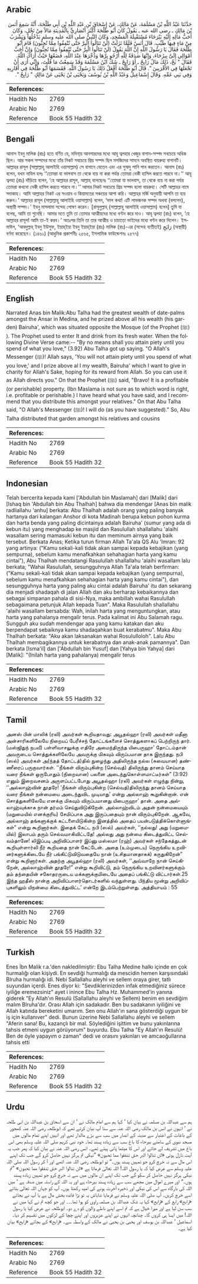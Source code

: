 ## Arabic


<div dir="rtl" lang="ar" style={{fontSize:'larger',backgroundColor:'#f8f9fa',padding:20}}>
حَدَّثَنَا عَبْدُ اللَّهِ بْنُ مَسْلَمَةَ، عَنْ مَالِكٍ، عَنْ إِسْحَاقَ بْنِ عَبْدِ اللَّهِ بْنِ أَبِي طَلْحَةَ، أَنَّهُ سَمِعَ أَنَسَ بْنَ مَالِكٍ ـ رضى الله عنه ـ يَقُولُ كَانَ أَبُو طَلْحَةَ أَكْثَرَ أَنْصَارِيٍّ بِالْمَدِينَةِ مَالاً مِنْ نَخْلٍ، وَكَانَ أَحَبُّ مَالِهِ إِلَيْهِ بَيْرَحَاءَ مُسْتَقْبِلَةَ الْمَسْجِدِ، وَكَانَ النَّبِيُّ صلى الله عليه وسلم يَدْخُلُهَا وَيَشْرَبُ مِنْ مَاءٍ فِيهَا طَيِّبٍ‏.‏ قَالَ أَنَسٌ فَلَمَّا نَزَلَتْ ‏(‏لَنْ تَنَالُوا الْبِرَّ حَتَّى تُنْفِقُوا مِمَّا تُحِبُّونَ‏)‏ قَامَ أَبُو طَلْحَةَ فَقَالَ يَا رَسُولَ اللَّهِ إِنَّ اللَّهَ يَقُولُ ‏(‏لَنْ تَنَالُوا الْبِرَّ حَتَّى تُنْفِقُوا مِمَّا تُحِبُّونَ‏)‏ وَإِنَّ أَحَبَّ أَمْوَالِي إِلَىَّ بِيرُحَاءَ، وَإِنَّهَا صَدَقَةٌ لِلَّهِ أَرْجُو بِرَّهَا وَذُخْرَهَا عِنْدَ اللَّهِ، فَضَعْهَا حَيْثُ أَرَاكَ اللَّهُ‏.‏ فَقَالَ ‏"‏ بَخْ، ذَلِكَ مَالٌ رَابِحٌ ـ أَوْ رَايِحٌ ـ شَكَّ ابْنُ مَسْلَمَةَ وَقَدْ سَمِعْتُ مَا قُلْتَ، وَإِنِّي أَرَى أَنْ تَجْعَلَهَا فِي الأَقْرَبِينَ ‏"‏‏.‏ قَالَ أَبُو طَلْحَةَ أَفْعَلُ ذَلِكَ يَا رَسُولَ اللَّهِ‏.‏ فَقَسَمَهَا أَبُو طَلْحَةَ فِي أَقَارِبِهِ وَفِي بَنِي عَمِّهِ‏.‏ وَقَالَ إِسْمَاعِيلُ وَعَبْدُ اللَّهِ بْنُ يُوسُفَ وَيَحْيَى بْنُ يَحْيَى عَنْ مَالِكٍ ‏"‏ رَايِحٌ ‏"‏‏.‏
</div>
<div style={{backgroundColor:'#f8f9fa',padding:20, marginBottom: 10}}><table> <thead> <tr> <th>References:</th> <th></th> </tr> </thead> <tbody><tr><td>Hadith No</td><td>2769</td></tr><tr><td>Arabic No</td><td>2769</td></tr><tr><td>Reference</td><td>Book 55 Hadith 32</td></tr></tbody></table></div>

## Bengali


<div dir="ltr" lang="bn" style={{fontSize:'larger',backgroundColor:'#f8f9fa',padding:20}}>
আনাস ইবনু মালিক (রাঃ) হতে বর্ণিত যে, মদিনা্য় আনসারদের মধ্যে আবূ ত্বলহার খেজুর বাগান-সম্পদ সবচেয়ে অধিক ছিল। আর সকল সম্পদের মধ্যে তাঁর নিকট সবচেয়ে প্রিয় সম্পদ ছিল মসজিদের সামনে অবস্থিত বায়রুহা বাগানটি। আল্লাহর রাসূল (সাল্লাল্লাহু আলাইহি ওয়াসাল্লাম) সে বাগানে যেতেন এবং এর সুস্বাদু পানি পান করতেন। আনাস (রাঃ) বলেন, যখন নাযিল হলঃ ‘‘তোমরা যা ভালবাস তা থেকে ব্যয় না করা পর্যন্ত তোমরা নেকী হাসিল করতে পারবে না।’’ আবূ ত্বলহা (রাঃ) দাঁড়িয়ে বলেন, ‘হে আল্লাহর রাসূল, আল্লাহ্ বলেছেনঃ ‘‘তোমরা যা ভালবাস, তা থেকে ব্যয় না করা পর্যন্ত তোমরা কখনো নেকী হাসিল করতে পারবে না।’’ আমার নিকট সবচেয়ে প্রিয় সম্পদ হলো বায়রুহা। সেটি আল্লাহর নামে সদাকাহ। আমি আল্লাহর নিকট এর সওয়াব ও কিয়ামতের সঞ্চয়ের আশা করি। আল্লাহর মর্জি অনুযায়ী আপনি তা ব্যয় করুন।’ আল্লাহর রাসূল (সাল্লাল্লাহু আলাইহি ওয়াসাল্লাম) বলেন, ‘ভাল কথা! এটি লাভজনক সম্পদ অথবা (বললেন), অস্থায়ী সম্পদ।’ ইবনু মাসলামা সন্দেহ পোষণ করেন। [রাসূলুল্লাহ্ (সাল্লাল্লাহু আলাইহি ওয়াসাল্লাম) বলেন] তুমি যা বলেছ, আমি তা শুনেছি। আমার মতে তুমি তা তোমার আত্মীয়দের মধ্যে বণ্টন করে দাও। আবূ ত্বলহা (রাঃ) বলেন, ‘হে আল্লাহর রাসূল! আমি তা-ই করব।’ অতঃপর তিনি তা তার আত্মীয় ও চাচাতো ভাইদের মধ্যে বণ্টন করে দিলেন। ইসমাঈল, ‘আবদুল্লাহ্ ইবনু ইউসুফ, ইয়াহ্ইয়া ইবনু ইয়াহ্ইয়া (রাঃ) মালিক (রাঃ)-এর (সন্দেহ ব্যতীতই) رَايَحِ (অস্থায়ী) বর্ণনা করেছেন। (১৪৬১) (আধুনিক প্রকাশনীঃ ২৫৬৫, ইসলামিক ফাউন্ডেশনঃ ২৫৭৭)
</div>
<div style={{backgroundColor:'#f8f9fa',padding:20, marginBottom: 10}}><table> <thead> <tr> <th>References:</th> <th></th> </tr> </thead> <tbody><tr><td>Hadith No</td><td>2769</td></tr><tr><td>Arabic No</td><td>2769</td></tr><tr><td>Reference</td><td>Book 55 Hadith 32</td></tr></tbody></table></div>

## English


<div dir="ltr" lang="en" style={{fontSize:'larger',backgroundColor:'#f8f9fa',padding:20}}>
Narrated Anas bin Malik:Abu Talha had the greatest wealth of date-palms amongst the Ansar in Medina, and he prized above all his wealth (his garden) Bairuha', which was situated opposite the Mosque (of the Prophet (ﷺ) ). The Prophet used to enter It and drink from its fresh water. When the following Divine Verse came:-- "By no means shall you attain piety until you spend of what you love," (3.92) Abu Talha got up saying. "O Allah's Messenger (ﷺ)! Allah says, 'You will not attain piety until you spend of what you love,' and I prize above al I my wealth, Bairuha' which I want to give in charity for Allah's Sake, hoping for its reward from Allah. So you can use it as Allah directs you." On that the Prophet (ﷺ) said, "Bravo! It is a profitable (or perishable) property. (Ibn Maslama is not sure as to which word is right, i.e. profitable or perishable.) I have heard what you have said, and I recommend that you distribute this amongst your relatives." On that Abu Talha said, "O Allah's Messenger (ﷺ)! I will do (as you have suggested)." So, Abu Talha distributed that garden amongst his relatives and cousins
</div>
<div style={{backgroundColor:'#f8f9fa',padding:20, marginBottom: 10}}><table> <thead> <tr> <th>References:</th> <th></th> </tr> </thead> <tbody><tr><td>Hadith No</td><td>2769</td></tr><tr><td>Arabic No</td><td>2769</td></tr><tr><td>Reference</td><td>Book 55 Hadith 32</td></tr></tbody></table></div>

## Indonesian


<div dir="ltr" lang="id" style={{fontSize:'larger',backgroundColor:'#f8f9fa',padding:20}}>
Telah bercerita kepada kami ['Abdullah bin Maslamah] dari [Malik] dari [Ishaq bin 'Abdullah bin Abu Thalhah] bahwa dia mendengar [Anas bin malik radliallahu 'anhu] berkata: Abu Thalhah adalah orang yang paling banyak hartanya dari kalangan Anshor di kota Madinah berupa kebun pohon kurma dan harta benda yang paling dicintainya adalah Bairuha' (sumur yang ada di kebun itu) yang menghadap ke masjid dan Rasulullah shallallahu 'alaihi wasallam sering mamasuki kebun itu dan meminum airnya yang baik tersebut. Berkata Anas; Ketika turun firman Allah Ta'ala QS Alu 'Imran: 92 yang artinya: ("Kamu sekali-kali tidak akan sampai kepada kebajikan (yang sempurna), sebelum kamu menafkahkan sehahagian harta yang kamu cintai"), Abu Thalhah mendatangi Rasulullah shallallahu 'alaihi wasallam lalu berkata; "Wahai Rasulullah, sesungguhnya Allah Ta'ala telah berfirman: ("Kamu sekali-kali tidak akan sampai kepada kebajikan (yang sempurna), sebelum kamu menafkahkan sehahagian harta yang kamu cintai"), dan sesungguhnya harta yang paling aku cintai adalah Bairuha' itu dan sekarang dia menjadi shadaqah di jalan Allah dan aku berharap kebaikannya dan sebagai simpanan pahala di sisi-Nya, maka ambillah wahai Rasulullah sebagaimana petunjuk Allah kepada Tuan". Maka Rasulullah shallallahu 'alaihi wasallam bersabda: Wah, inilah harta yang menguntungkan, atau harta yang pahalanya mengalir terus. Pada kalimat ini Abu Salamah ragu. Sungguh aku sudah mendengar apa yang kamu katakan dan aku berpendapat sebaiknya kamu shadaqahkan buat kerabatmu". Maka Abu Thalhah berkata: "Aku akan laksanakan wahai Rosululloloh". Lalu Abu Thalhah membagikannya untuk kerabatnya dan anak-anak pamannya". Dan berkata [Isma'il] dan ['Abdullah bin Yusuf] dan [Yahya bin Yahya] dari [Malik]: "(Inilah harta yang pahalanya) mengalir terus
</div>
<div style={{backgroundColor:'#f8f9fa',padding:20, marginBottom: 10}}><table> <thead> <tr> <th>References:</th> <th></th> </tr> </thead> <tbody><tr><td>Hadith No</td><td>2769</td></tr><tr><td>Arabic No</td><td>2769</td></tr><tr><td>Reference</td><td>Book 55 Hadith 32</td></tr></tbody></table></div>

## Tamil


<div dir="ltr" lang="ta" style={{fontSize:'larger',backgroundColor:'#f8f9fa',padding:20}}>
அனஸ் பின் மாலிக் (ரலி) அவர்கள் கூறியதாவது: அபூதல்ஹா (ரலி) அவர்கள் மதீனா அன்சாரிகளிலேயே நிறையப் பேரீச்சந் தோட்டங்களைச் சொத்துகளாகப் பெற்றிருந் தார். (மஸ்ஜிதுந் நபவீ) பள்ளிவாசலுக்கு எதிரே அமைந்திருந்த யிபைருஹா’ தோட்டம்தான் அவருடைய சொத்துக்களிலேயே அவருக்கு மிகவும் விருப்பமான தாக இருந்தது. நபி (ஸல்) அவர்கள் அ(ந்தத் தோட்டத்)தில் நுழைந்து அதிலிருந்த நல்ல (சுவையான) தண்ணீரைப் பருகுவார்கள். ‘‘நீங்கள் விரும்புகின்ற (செல்வத்) திலிருந்து தானம் செய்யாத வரை நீங்கள் ஒருபோதும் (நிறைவான) பலனை அடைந்துகொள்ளமாட்டீர்கள்” (3:92) எனும் இறைவசனம் அருளப்பட்டபோது அபூதல்ஹா (ரலி) அவர்கள் எழுந்து நின்று, ‘‘அல்லாஹ்வின் தூதரே! ‘நீங்கள் விரும்புகின்ற (செல்வத்)திலிருந்து தானம் செய்யாத வரை நீங்கள் நன்மையை அடைந்துவிட முடியாது’ என்று அல்லாஹ் கூறுகின்றான். என் சொத்துகளிலேயே எனக்கு மிகவும் விருப்பமானது யிபைருஹா’ தான். அதை அல்லாஹ்வுக்காக நான் தர்மம் செய்துவிடுகிறேன். அல்லாஹ்விடம் அதன் நன்மையையும் (மறுமையில் எனக்குரிய) சேமிப்பாக அது இருப்பதையும் நான் விரும்புகிறேன். ஆகவே, அல்லாஹ் தங்களுக்குக் கட்டளையிடுகின்ற இனத்தில் அதைப் பயன்படுத்திக்கொள்ளுங்கள்” என்று கூறினார்கள். இதைக் கேட்ட நபி (ஸல்) அவர்கள், ‘‘நல்லது! அது (மறுமையில்) இலாபம் தரும் செல்வமாகிவிட்டதே! அல்லது அது நன்மை கிடைத்துவிட்ட செல்வம்தானே! லிஇப்படி அறிவிப்பாளர் இப்னு மஸ்லமா (ரஹ்) அவர்கள் சந்தேகத்துடன் கூறியுள்ளார்லி நீர் கூறியதை நான் கேட்டேன். அதை (உம்முடைய) நெருங்கிய உறவினர்களுக்கிடையே நீர் பங்கிட்டுவிடுவதையே நான் (உசிதமானதாகக்) கருதுகிறேன்” என்று கூறினார்கள். அதற்கு அபூதல்ஹா (ரலி) அவர்கள், ‘‘அவ்வாறே நான் செய்கிறேன், அல்லாஹ்வின் தூதரே!” என்று கூறிவிட்டு, தம் நெருங்கிய உறவினர்களுக்கும் தம் தந்தையின் சகோதரருடைய மக்களுக்குமிடையே அதைப் பங்கிட்டு விட்டார்கள்.25 இந்த ஹதீஸ் நான்கு அறிவிப்பாளர்தொடர்களில் வந்துள்ளது. பிந்திய மூன்று அறிவிப்புகளிலும் யிநன்மை கிடைத்துவிட்ட’ என்றே இடம்பெற்றுள்ளது. அத்தியாயம் : 55
</div>
<div style={{backgroundColor:'#f8f9fa',padding:20, marginBottom: 10}}><table> <thead> <tr> <th>References:</th> <th></th> </tr> </thead> <tbody><tr><td>Hadith No</td><td>2769</td></tr><tr><td>Arabic No</td><td>2769</td></tr><tr><td>Reference</td><td>Book 55 Hadith 32</td></tr></tbody></table></div>

## Turkish


<div dir="ltr" lang="tr" style={{fontSize:'larger',backgroundColor:'#f8f9fa',padding:20}}>
Enes İbn Malik r.a.'den nakledilmiştir: Ebu Talha Medine halkı içinde en çok hurmalığı olan kişiydi. En sevdiği hurmalığı da mescidin hemen karşısındaki Blruha hurmalığı idi. Nebi Sallallahu aleyhi ve sellem oraya girer, tatlı suyundan içerdi. Enes diyor ki: "Sevdiklerinizden infak etmediğiniz sürece iyiliğe eremezsiniz" ayet i inince Ebu Talha Hz. Muhammed'in yanına giderek "Ey Allah'ın Resulü (Sallallahu aleyhi ve Sellem) benim en sevdiğim malım Blruha'dır. Orası Allah için sadakadır. Ben bu sadakanın iyiliğini ve Allah katında bereketini umarım. Sen onu Allah'ın sana gösterdiği uygun bir iş için kullanıver" dedi. Bunun üzerine Nebi Sallallahu aleyhi ve sellem "Aferin sana! Bu, kazançlı bir mal. Söylediğini işittim ve bunu yakınlarına tahsis etmeni uygun görüyorum" buyurdu. Ebu Talha "Ey Allah'ın Resulü! Ben de öyle yapayım o zaman" dedi ve orasını yakınları ve amcaoğullarına tahsis etti
</div>
<div style={{backgroundColor:'#f8f9fa',padding:20, marginBottom: 10}}><table> <thead> <tr> <th>References:</th> <th></th> </tr> </thead> <tbody><tr><td>Hadith No</td><td>2769</td></tr><tr><td>Arabic No</td><td>2769</td></tr><tr><td>Reference</td><td>Book 55 Hadith 32</td></tr></tbody></table></div>

## Urdu


<div dir="rtl" lang="ur" style={{fontSize:'larger',backgroundColor:'#f8f9fa',padding:20}}>
ہم سے عبداللہ بن مسلمہ نے بیان کیا ‘ کہا ہم سے امام مالک نے ‘ ان سے اسحاق بن عبداللہ بن ابی طلحہ نے ‘ انہوں نے انس بن مالک رضی اللہ عنہ سے سنا آپ بیان کرتے تھے کہ ابوطلحہ رضی اللہ عنہ کھجور کے باغات کے اعتبار سے مدینہ کے انصار میں سب سے بڑے مالدار تھے اور انہیں اپنے تمام مالوں میں مسجد نبوی کے سامنے بیرحاء کا باغ سب سے زیادہ پسند تھا۔ خود نبی کریم صلی اللہ علیہ وسلم بھی اس باغ میں تشریف لے جاتے اور اس کا میٹھا پانی پیتے تھے۔ انس رضی اللہ عنہ نے بیان کیا کہ پھر جب یہ آیت نازل ہوئی «لن تنالوا البر حتى تنفقوا مما تحبون‏» ”نیکی تم ہرگز نہیں حاصل کرو گے جب تک اپنے اس مال سے نہ خرچ کرو جو تمہیں پسند ہوں۔“ تو ابوطلحہ رضی اللہ عنہ اٹھے اور آ کر رسول اللہ صلی اللہ علیہ وسلم سے عرض کیا کہ یا رسول اللہ! اللہ تعالیٰ فرماتا ہے «لن تنالوا البر حتى تنفقوا مما تحبون‏» ”تم نیکی ہرگز نہیں حاصل کر سکو گے جب تک اپنے ان مالوں میں سے نہ خرچ کرو جو تمہیں زیادہ پسند ہوں۔“ اور میرے اموال میں مجھے سب سے زیادہ پسند بیرحاء ہے اور یہ اللہ کے راستہ میں صدقہ ہے ‘ میں اللہ کی بارگاہ سے اس کی نیکی اور ذخیرہ آخرت ہونے کی امید رکھتا ہوں۔ آپ کو جہاں اللہ تعالیٰ بتائے اسے خرچ کریں۔ آپ صلی اللہ علیہ وسلم نے فرمایا شاباش یہ تو بڑا فائدہ بخش مال ہے یا آپ نے بجائے «رابح» رابع کے «رايح» کہا یہ شک عبداللہ بن مسلمہ راوی کو ہوا تھا۔۔۔ اور جو کچھ تم نے کہا میں نے سب سن لیا ہے اور میرا خیال ہے کہ تم اسے اپنے ناطے والوں کو دے دو۔ ابوطلحہ نے عرض کیا یا رسول اللہ! میں ایسا ہی کروں گا۔ چنانچہ انہوں نے اپنے عزیزوں اور اپنے چچا کے لڑکوں میں تقسیم کر دیا۔ اسماعیل ‘ عبداللہ بن یوسف اور یحییٰ بن یحییٰ نے مالک کے واسطہ سے۔ «رابح» کے بجائے «رايح» بیان کیا ہے۔
</div>
<div style={{backgroundColor:'#f8f9fa',padding:20, marginBottom: 10}}><table> <thead> <tr> <th>References:</th> <th></th> </tr> </thead> <tbody><tr><td>Hadith No</td><td>2769</td></tr><tr><td>Arabic No</td><td>2769</td></tr><tr><td>Reference</td><td>Book 55 Hadith 32</td></tr></tbody></table></div>